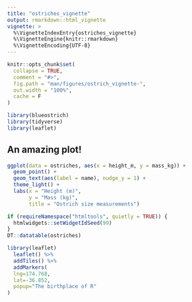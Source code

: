 ---
title: "ostriches_vignette"
output: rmarkdown::html_vignette
vignette: >
  %\VignetteIndexEntry{ostriches_vignette}
  %\VignetteEngine{knitr::rmarkdown}
  %\VignetteEncoding{UTF-8}
---

```{r, include = FALSE}
knitr::opts_chunk$set(
  collapse = TRUE,
  comment = "#>",
  fig.path = "man/figures/ostrich_vignette-",
  out.width = "100%",
  cache = F
)
```

```{r setup}
library(blueostrich)
library(tidyverse)
library(leaflet)
```

## An amazing plot!

```{r gg}
ggplot(data = ostriches, aes(x = height_m, y = mass_kg)) +
  geom_point() +
  geom_text(aes(label = name), nudge_y = 1) +
  theme_light() +
  labs(x = "Height (m)",
       y = "Mass (kg)",
       title = "Ostrich size measurements")
```

```{r DT, echo = FALSE}
if (requireNamespace("htmltools", quietly = TRUE)) {
  htmlwidgets::setWidgetIdSeed(99)
}
DT::datatable(ostriches)
```

```{r}
library(leaflet)
  leaflet() %>%
  addTiles() %>%
  addMarkers(
  lng=174.768,
  lat=-36.852,
  popup="The birthplace of R"
)
```
